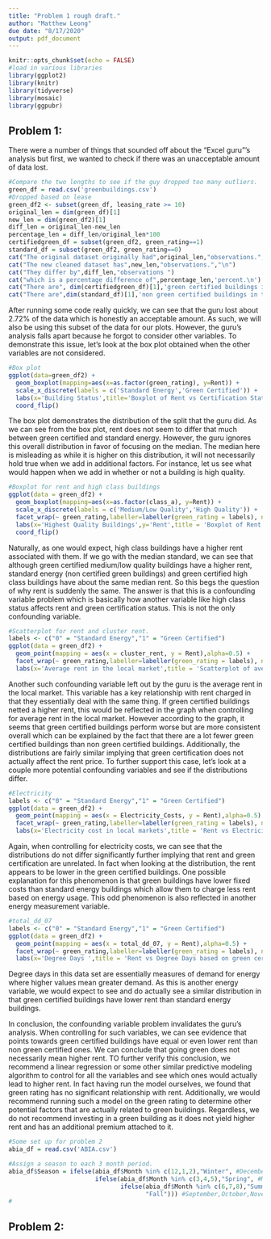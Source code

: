 ```yaml
---
title: "Problem 1 rough draft."
author: "Matthew Leong"
due date: "8/17/2020"
output: pdf_document
---
```


```r
knitr::opts_chunk$set(echo = FALSE)
#load in various libraries
library(ggplot2)
library(knitr)
library(tidyverse)
library(mosaic)
library(ggpubr)
```
  
## Problem 1: 
  
There were a number of things that sounded off about the "Excel guru"'s analysis but first, we wanted to check if there was an unacceptable amount of data lost.
  
```r
#Compare the two lengths to see if the guy dropped too many outliers.
green_df = read.csv('greenbuildings.csv')
#Dropped based on lease 
green_df2 <- subset(green_df, leasing_rate >= 10)
original_len = dim(green_df)[1]
new_len = dim(green_df2)[1]
diff_len = original_len-new_len
percentage_len = diff_len/original_len*100
certifiedgreen_df = subset(green_df2, green_rating==1)
standard_df = subset(green_df2, green_rating==0)
cat("The original dataset originally had",original_len,"observations.","\n")
cat("The new cleaned dataset has",new_len,"observations.","\n")
cat("They differ by",diff_len,"observations ")
cat("which is a percentage difference of",percentage_len,'percent.\n')
cat("There are", dim(certifiedgreen_df)[1],'green certified buildings in the data set.\n')
cat("There are",dim(standard_df)[1],'non green certified buildings in the data set.')
```
  
After running some code really quickly, we can see that the guru lost about 2.72% of the data which is honestly an acceptable amount. As such, we will also be using this subset of the data for our plots. However, the guru's analysis falls apart because he forgot to consider other variables. To demonstrate this issue, let's look at the box plot obtained when the other variables are not considered.
  
```r
#Box plot
ggplot(data=green_df2) + 
  geom_boxplot(mapping=aes(x=as.factor(green_rating), y=Rent)) +
  scale_x_discrete(labels = c('Standard Energy','Green Certified')) +
  labs(x='Building Status',title='Boxplot of Rent vs Certification Status') + 
  coord_flip()
```
  
The box plot demonstrates the distribution of the split that the guru did. As we can see from the box plot, rent does not seem to differ that much between green certified and standard energy. However, the guru ignores this overall distribution in favor of focusing on the median. The median here is misleading as while it is higher on this distribution, it will not necessarily hold true when we add in additional factors. For instance, let us see what would happen when we add in whether or not a building is high quality. 
    
```r
#Boxplot for rent and high class buildings
ggplot(data = green_df2) + 
  geom_boxplot(mapping=aes(x=as.factor(class_a), y=Rent)) +
  scale_x_discrete(labels = c('Medium/Low Quality','High Quality')) + 
  facet_wrap(~ green_rating,labeller=labeller(green_rating = labels), nrow = 2) +
  labs(x='Highest Quality Buildings',y='Rent',title = 'Boxplot of Rent based on quality of the building and green certification') +
  coord_flip()
```
  
Naturally, as one would expect, high class buildings have a higher rent associated with them. If we go with the median standard, we can see that although green certified medium/low quality buildings have a higher rent, standard energy (non certified green buildings) and green certified high class buildings have about the same median rent. So this begs the question of why rent is suddenly the same. The answer is that this is a confounding variable problem which is basically how another variable like high class status affects rent and green certification status. This is not the only confounding variable. 
  
```r
#Scatterplot for rent and cluster rent.
labels <- c("0" = "Standard Energy","1" = "Green Certified")
ggplot(data = green_df2) + 
  geom_point(mapping = aes(x = cluster_rent, y = Rent),alpha=0.5) + 
  facet_wrap(~ green_rating,labeller=labeller(green_rating = labels), nrow = 2) +
  labs(x='Average rent in the local market',title = 'Scatterplot of average local market rent vs rent sorted by green certification')
```
  
Another such confounding variable left out by the guru is the average rent in the local market. This variable has a key relationship with rent charged in that they essentially deal with the same thing. If green certified buildings netted a higher rent, this would be reflected in the graph when controlling for average rent in the local market. However according to the graph, it seems that green certified buildings perform worse but are more consistent overall which can be explained by the fact that there are a lot fewer green certified buildings than non green certified buildings. Additionally, the distributions are fairly similar implying that green certification does not actually affect the rent price. To further support this case, let's look at a couple more potential confounding variables and see if the distributions differ.
  
```r
#Electricity
labels <- c("0" = "Standard Energy","1" = "Green Certified")
ggplot(data = green_df2) +
  geom_point(mapping = aes(x = Electricity_Costs, y = Rent),alpha=0.5) +
  facet_wrap(~ green_rating,labeller=labeller(green_rating = labels), nrow = 2) +
  labs(x='Electricity cost in local markets',title = 'Rent vs Electricity cost based on green certification')
```
  
Again, when controlling for electricity costs, we can see that the distributions do not differ significantly further implying that rent and green certification are unrelated. In fact when looking at the distribution, the rent appears to be lower in the green certified buildings. One possible explanation for this phenomenon is that green buildings have lower fixed costs than standard energy buildings which allow them to charge less rent based on energy usage. This odd phenomenon is also reflected in another energy measurement variable.
  
```r
#total_dd_07
labels <- c("0" = "Standard Energy","1" = "Green Certified")
ggplot(data = green_df2) +
  geom_point(mapping = aes(x = total_dd_07, y = Rent),alpha=0.5) +
  facet_wrap(~ green_rating,labeller=labeller(green_rating = labels), nrow = 2) +
  labs(x='Degree Days ',title = 'Rent vs Degree Days based on green certification')
```
  
Degree days in this data set are essentially measures of demand for energy where higher values mean greater demand. As this is another energy variable, we would expect to see and do actually see a similar distribution in that green certified buildings have lower rent than standard energy buildings.  
  
In conclusion, the confounding variable problem invalidates the guru's analysis. When controlling for such variables, we can see evidence that points towards green certified buildings have equal or even lower rent than non green certified ones. We can conclude that going green does not necessarily mean higher rent. TO further verify this conclusion, we recommend a linear regression or some other similar predictive modeling algorithm to control for all the variables and see which ones would actually lead to higher rent. In fact having run the model ourselves, we found that green rating has no significant relationship with rent. Additionally, we would recommend running such a model on the green rating to determine other potential factors that are actually related to green buildings. Regardless, we do not recommend investing in a green building as it does not yield higher rent and has an additional premium attached to it.
  
```r
#Some set up for problem 2
abia_df = read.csv('ABIA.csv')

#Assign a season to each 3 month period.
abia_df$Season = ifelse(abia_df$Month %in% c(12,1,2),"Winter", #December, January, February are Winter.
                        ifelse(abia_df$Month %in% c(3,4,5),"Spring", #March,April, May are Spring
                               ifelse(abia_df$Month %in% c(6,7,8),"Summer", #June, July, August is summer
                                      "Fall"))) #September,October,November is Fall
#

```
  
## Problem 2:
  

  
  
  
  
  
  
  
  
  